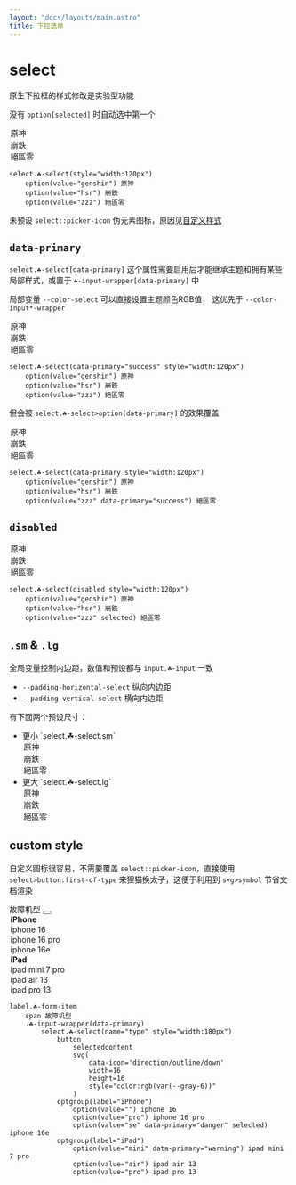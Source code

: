 ```yaml
---
layout: "docs/layouts/main.astro"
title: 下拉选单
---
```




# select

原生下拉框的样式修改是实验型功能

没有 `option[selected]` 时自动选中第一个

<T tag="select" class="☘-select" style="width:120px">
    <option value="genshin">原神</option>
    <option value="hsr">崩鉄</option>
    <option value="zzz">絕區零</option>
</T>

```pug
select.☘-select(style="width:120px")
    option(value="genshin") 原神
    option(value="hsr") 崩鉄
    option(value="zzz") 絕區零
```

未预设 `select::picker-icon` 伪元素图标，原因见[自定义样式](/menu/form/select#custom-style)


## `data-primary`

`select.☘-select[data-primary]` 这个属性需要启用后才能继承主题和拥有某些局部样式，或置于 `☘-input-wrapper[data-primary]` 中

局部变量 `--color-select` 可以直接设置主题颜色RGB值， 这优先于 `--color-input*-wrapper`

<T tag="select" class="☘-select" data-primary="success" style="width:120px">
    <option value="genshin">原神</option>
    <option value="hsr">崩鉄</option>
    <option value="zzz">絕區零</option>
</T>

```pug
select.☘-select(data-primary="success" style="width:120px")
    option(value="genshin") 原神
    option(value="hsr") 崩鉄
    option(value="zzz") 絕區零
```

但会被 `select.☘-select>option[data-primary]` 的效果覆盖

<T tag="select" class="☘-select" data-primary style="width:120px">
    <option value="genshin">原神</option>
    <option value="hsr">崩鉄</option>
    <option value="zzz" data-primary="success">絕區零</option>
</T>

```pug
select.☘-select(data-primary style="width:120px")
    option(value="genshin") 原神
    option(value="hsr") 崩鉄
    option(value="zzz" data-primary="success") 絕區零
```

## `disabled`

<T tag="select" class="☘-select" disabled style="width:120px">
    <option value="genshin">原神</option>
    <option value="hsr">崩鉄</option>
    <option value="zzz" selected>絕區零</option>
</T>

```pug
select.☘-select(disabled style="width:120px")
    option(value="genshin") 原神
    option(value="hsr") 崩鉄
    option(value="zzz" selected) 絕區零
```


## `.sm` & `.lg`

全局变量控制内边距，数值和预设都与 `input.☘-input` 一致

- `--padding-horizontal-select` 纵向内边距
- `--padding-vertical-select` 横向内边距

有下面两个预设尺寸：

-   <T class="☘-form-item">
        <label>更小 `select.☘-select.sm`</label>
        <T class="☘-input-wrapper" data-primary>
            <T tag="select" class="☘-select sm" style="width:88px">
                <option value="genshin">原神</option>
                <option value="hsr">崩鉄</option>
                <option value="zzz">絕區零</option>
            </T>
        </T>
    </T>
-   <T class="☘-form-item">
        <label>更大 `select.☘-select.lg`</label>
        <T class="☘-input-wrapper" data-primary>
            <T tag="select" class="☘-select lg" style="width:99px">
                <option value="genshin">原神</option>
                <option value="hsr">崩鉄</option>
                <option value="zzz">絕區零</option>
            </T>
        </T>
    </T>



## custom style

自定义图标很容易，不需要覆盖 `select::picker-icon`，直接使用 `select>button:first-of-type` 来狸猫换太子，这便于利用到 `svg>symbol` 节省文档渲染

<T tag="label" class="☘-form-item">
    <span>故障机型</span>
    <T class="☘-input-wrapper" data-primary>
        <T tag="select" name="type" class="☘-select" style="width:180px">
            <button>
                <selectedcontent></selectedcontent>
                <Icon
                    name="direction/outline/down"
                    width={16}
                    height={16}
                    style="color:rgb(var(--gray-6))"
                />
            </button>
            <optgroup label="iPhone">
                <option value="">iphone 16</option>
                <option value="pro">iphone 16 pro</option>
                <option value="se" data-primary="danger" selected>iphone 16e</option>
            </optgroup>
            <optgroup label="iPad">
                <option value="mini" data-primary="warning">ipad mini 7 pro</option>
                <option value="air">ipad air 13</option>
                <option value="pro">ipad pro 13</option>
            </optgroup>
        </T>
    </T>
</T>

```pug
label.☘-form-item
    span 故障机型
    .☘-input-wrapper(data-primary)
        select.☘-select(name="type" style="width:180px")
            button
                selectedcontent
                svg(
                    data-icon='direction/outline/down'
                    width=16
                    height=16
                    style="color:rgb(var(--gray-6))"
                )
            optgroup(label="iPhone")
                option(value="") iphone 16
                option(value="pro") iphone 16 pro
                option(value="se" data-primary="danger" selected) iphone 16e
            optgroup(label="iPad")
                option(value="mini" data-primary="warning") ipad mini 7 pro
                option(value="air") ipad air 13
                option(value="pro") ipad pro 13
```
